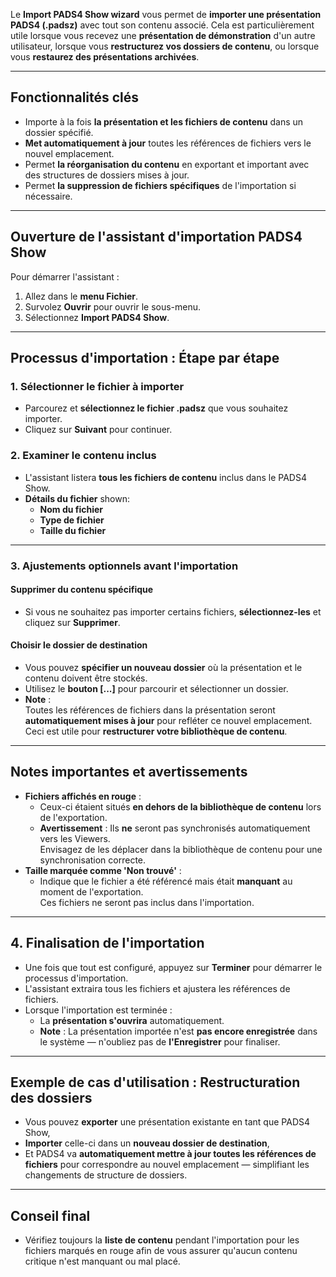 Le **Import PADS4 Show wizard** vous permet de **importer une présentation PADS4 (.padsz)** avec tout son contenu associé. Cela est particulièrement utile lorsque vous recevez une **présentation de démonstration** d'un autre utilisateur, lorsque vous **restructurez vos dossiers de contenu**, ou lorsque vous **restaurez des présentations archivées**.

***

## **Fonctionnalités clés**

* Importe à la fois **la présentation et les fichiers de contenu** dans un dossier spécifié.
* **Met automatiquement à jour** toutes les références de fichiers vers le nouvel emplacement.
* Permet **la réorganisation du contenu** en exportant et important avec des structures de dossiers mises à jour.
* Permet **la suppression de fichiers spécifiques** de l'importation si nécessaire.

***

## **Ouverture de l'assistant d'importation PADS4 Show**

Pour démarrer l'assistant :

1. Allez dans le **menu Fichier**.
2. Survolez **Ouvrir** pour ouvrir le sous-menu.
3. Sélectionnez **Import PADS4 Show**.

***

## **Processus d'importation : Étape par étape**

### **1. Sélectionner le fichier à importer**

* Parcourez et **sélectionnez le fichier .padsz** que vous souhaitez importer.
* Cliquez sur **Suivant** pour continuer.

### **2. Examiner le contenu inclus**

* L'assistant listera **tous les fichiers de contenu** inclus dans le PADS4 Show.
* **Détails du fichier** shown:
  * **Nom du fichier**
  * **Type de fichier**
  * **Taille du fichier**

***

### **3. Ajustements optionnels avant l'importation**

#### **Supprimer du contenu spécifique**

* Si vous ne souhaitez pas importer certains fichiers, **sélectionnez-les** et cliquez sur **Supprimer**.

#### **Choisir le dossier de destination**

* Vous pouvez **spécifier un nouveau dossier** où la présentation et le contenu doivent être stockés.
* Utilisez le **bouton \[...]** pour parcourir et sélectionner un dossier.
* **Note** :\
  Toutes les références de fichiers dans la présentation seront **automatiquement mises à jour** pour refléter ce nouvel emplacement. Ceci est utile pour **restructurer votre bibliothèque de contenu**.

***

## **Notes importantes et avertissements**

* **Fichiers affichés en rouge** :
  * Ceux-ci étaient situés **en dehors de la bibliothèque de contenu** lors de l'exportation.
  * **Avertissement** : Ils **ne** seront pas synchronisés automatiquement vers les Viewers.\
    Envisagez de les déplacer dans la bibliothèque de contenu pour une synchronisation correcte.
* **Taille marquée comme 'Non trouvé'** :
  * Indique que le fichier a été référencé mais était **manquant** au moment de l'exportation.\
    Ces fichiers ne seront pas inclus dans l'importation.

***

## **4. Finalisation de l'importation**

* Une fois que tout est configuré, appuyez sur **Terminer** pour démarrer le processus d'importation.
* L'assistant extraira tous les fichiers et ajustera les références de fichiers.
* Lorsque l'importation est terminée :
  * La **présentation s'ouvrira** automatiquement.
  * **Note** : La présentation importée n'est **pas encore enregistrée** dans le système — n'oubliez pas de **l'Enregistrer** pour finaliser.

***

## **Exemple de cas d'utilisation : Restructuration des dossiers**

* Vous pouvez **exporter** une présentation existante en tant que PADS4 Show,
* **Importer** celle-ci dans un **nouveau dossier de destination**,
* Et PADS4 va **automatiquement mettre à jour toutes les références de fichiers** pour correspondre au nouvel emplacement — simplifiant les changements de structure de dossiers.

***

## **Conseil final**

* Vérifiez toujours la **liste de contenu** pendant l'importation pour les fichiers marqués en rouge afin de vous assurer qu'aucun contenu critique n'est manquant ou mal placé.
